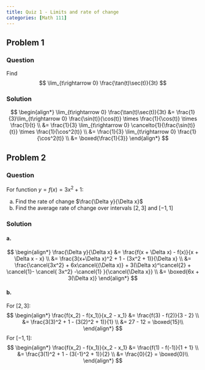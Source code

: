 ```yaml
---
title: Quiz 1 - Limits and rate of change
categories: [Math 111]
---
```


## Problem 1
### Question
Find
$$
\lim_{t\rightarrow 0} \frac{\tan(t)\sec(t)}{3t}
$$

### Solution
$$
\begin{align*}
\lim_{t\rightarrow 0} \frac{\tan(t)\sec(t)}{3t} &= \frac{1}{3}\lim_{t\rightarrow 0} \frac{\sin(t)}{\cos(t)} \times \frac{1}{\cos(t)} \times \frac{1}{t} \\
&= \frac{1}{3} \lim_{t\rightarrow 0} \cancelto{1}{\frac{\sin(t)}{t}} \times \frac{1}{\cos^2(t)} \\
&= \frac{1}{3} \lim_{t\rightarrow 0} \frac{1}{\cos^2(t)} \\
&= \boxed{\frac{1}{3}}
\end{align*}
$$

## Problem 2
### Question
For function $y = f(x) = 3x^2 + 1$:

a. Find the rate of change $\frac{\Delta y}{\Delta x}$
b. Find the average rate of change over intervals $[2,3]$ and $[-1,1]$

### Solution

#### a.
$$
\begin{align*}
\frac{\Delta y}{\Delta x} &= \frac{f(x + \Delta x) - f(x)}{x + \Delta x - x} \\
&= \frac{3(x+\Delta x)^2 + 1 - (3x^2 + 1)}{\Delta x} \\
&= \frac{\cancel{3x^2} + 6x\cancel{(\Delta x)} + 3(\Delta x)^\cancel{2} + \cancel{1}- \cancel{ 3x^2} -\cancel{1} }{\cancel{\Delta x}} \\
&= \boxed{6x + 3(\Delta x)}
\end{align*}
$$


#### b.
For $[2,3]$:
$$
\begin{align*}
\frac{f(x_2) - f(x_1)}{x_2 - x_1} &= \frac{f(3) - f(2)}{3 - 2} \\
&= \frac{3(3)^2 + 1 - (3(2)^2 + 1)}{1} \\
&= 27 - 12 = \boxed{15}\\
\end{align*}
$$
For $[-1,1]$:
$$
\begin{align*}
\frac{f(x_2) - f(x_1)}{x_2 - x_1} &= \frac{f(1) - f(-1)}{1 + 1} \\
&= \frac{3(1)^2 + 1 - (3(-1)^2 + 1)}{2} \\
&= \frac{0}{2} = \boxed{0}\\
\end{align*}
$$
